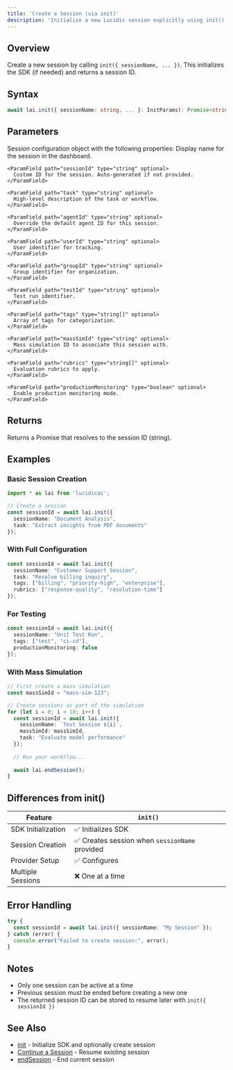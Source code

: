 ```yaml
---
title: 'Create a Session (via init)'
description: 'Initialize a new Lucidic session explicitly using init()'
---
```


## Overview

Create a new session by calling `init({ sessionName, ... })`. This initializes the SDK (if needed) and returns a session ID.

## Syntax

```typescript
await lai.init({ sessionName: string, ... }: InitParams): Promise<string>
```

## Parameters

<ParamField path="config" type="SessionConfig" required>
  Session configuration object with the following properties:
  
  <Expandable title="properties">
    <ParamField path="sessionName" type="string" optional>
      Display name for the session in the dashboard.
    </ParamField>
    
    <ParamField path="sessionId" type="string" optional>
      Custom ID for the session. Auto-generated if not provided.
    </ParamField>
    
    <ParamField path="task" type="string" optional>
      High-level description of the task or workflow.
    </ParamField>
    
    <ParamField path="agentId" type="string" optional>
      Override the default agent ID for this session.
    </ParamField>
    
    <ParamField path="userId" type="string" optional>
      User identifier for tracking.
    </ParamField>
    
    <ParamField path="groupId" type="string" optional>
      Group identifier for organization.
    </ParamField>
    
    <ParamField path="testId" type="string" optional>
      Test run identifier.
    </ParamField>
    
    <ParamField path="tags" type="string[]" optional>
      Array of tags for categorization.
    </ParamField>
    
    <ParamField path="massSimId" type="string" optional>
      Mass simulation ID to associate this session with.
    </ParamField>
    
    <ParamField path="rubrics" type="string[]" optional>
      Evaluation rubrics to apply.
    </ParamField>
    
    <ParamField path="productionMonitoring" type="boolean" optional>
      Enable production monitoring mode.
    </ParamField>
  </Expandable>
</ParamField>

## Returns

Returns a Promise that resolves to the session ID (string).

## Examples

### Basic Session Creation

```typescript
import * as lai from 'lucidicai';

// Create a session
const sessionId = await lai.init({
  sessionName: "Document Analysis",
  task: "Extract insights from PDF documents"
});
```

### With Full Configuration

```typescript
const sessionId = await lai.init({
  sessionName: "Customer Support Session",
  task: "Resolve billing inquiry",
  tags: ["billing", "priority-high", "enterprise"],
  rubrics: ["response-quality", "resolution-time"]
});
```

### For Testing

```typescript
const sessionId = await lai.init({
  sessionName: "Unit Test Run",
  tags: ["test", "ci-cd"],
  productionMonitoring: false
});
```

### With Mass Simulation

```typescript
// First create a mass simulation
const massSimId = "mass-sim-123";

// Create sessions as part of the simulation
for (let i = 0; i < 10; i++) {
  const sessionId = await lai.init({
    sessionName: `Test Session ${i}`,
    massSimId: massSimId,
    task: "Evaluate model performance"
  });
  
  // Run your workflow...
  
  await lai.endSession();
}
```

## Differences from init()

| Feature | `init()` |
|---------|----------|
| SDK Initialization | ✅ Initializes SDK |
| Session Creation | ✅ Creates session when `sessionName` provided |
| Provider Setup | ✅ Configures |
| Multiple Sessions | ❌ One at a time |

## Error Handling

```typescript
try {
  const sessionId = await lai.init({ sessionName: "My Session" });
} catch (error) {
  console.error("Failed to create session:", error);
}
```

## Notes

- Only one session can be active at a time
- Previous session must be ended before creating a new one
- The returned session ID can be stored to resume later with `init({ sessionId })`

## See Also

- [init](/typescript-sdk/init) - Initialize SDK and optionally create session
- [Continue a Session](/typescript-sdk/continue-session) - Resume existing session
- [endSession](/typescript-sdk/end-session) - End current session